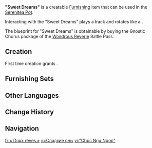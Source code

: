 {{Furnishing Infobox
|id             = 363382
|image          = Item Sweet Dreams.png
|category       = Ornaments
|subcategory    = Memento
|quality        = 4
|adeptal_energy = 90
|load           = 200
|reduced_load   = 200
|description    = A finely crafted furnishing with movable parts at its base, featuring [[yumekui-baku]] figurines that twirl to a cheerful rhythm. They say that yumekui-baku can devour all nightmares, and that their soothing melodies help people drift into a peaceful slumber. Perhaps placing this in your bedroom will bring you sweet dreams too.<br>Don't stare at the spinning yumekui-baku for too long, though &mdash; you'll probably end up feeling rather dizzy!
|blueprint      = [[Battle Pass/Wondrous Reverie|Wondrous Reverie]] Battle Pass: Gnostic Chorus
|battlepass     = Wondrous Reverie
|interaction    = Soundtrack
}}
'''"Sweet Dreams"''' is a creatable [[Furnishing]] item that can be used in the [[Serenitea Pot]].

Interacting with the "Sweet Dreams" plays a track and rotates like a {{w|music box}}.

The blueprint for "Sweet Dreams" is obtainable by buying the Gnostic Chorus package of the [[Wondrous Reverie]] Battle Pass.

==Creation==
First time creation grants {{Item|Trust|24|x=90}}.
{{Recipe
|type = Creation
|time = 16h
|White Iron Chunk = 12
|sort = White Iron Chunk
}}

==Furnishing Sets==
{{Craft Usage|type=Furnishing Set}}

==Other Languages==
{{Other Languages
|en       = "Sweet Dreams"
|zhs      = 「愿你好梦」
|zhs_rm   = 
|zht      = 「願你好夢」
|zht_rm   = 
|zh_tl    = 
|ja       = 「良い夢を」
|ja_rm    = "Yoi Yume wo"
|ja_tl    = "For Good Dreams"
|ko       = 「좋은 꿈 꿔」
|ko_tl    = 
|es       = Dulces sueños
|es_tl    = Sweet Dreams
|fr       = « Doux rêves »
|fr_tl    = "Sweet Dreams"
|ru       = Сладкие сны
|ru_tl    = 
|th       = "ขอให้เธอฝันดี"
|th_rm    = 
|th_tl    = 
|vi       = "Chúc Ngủ Ngon"
|vi_tl    = 
|de       = „Ich wünsche dir süße Träume“
|de_tl    = "I Wish You Sweet Dreams"
|id       = "Semoga Mimpimu Indah"
|id_tl    = "May Your Dreams Be Sweet"
|pt       = "Bons Sonhos"
|pt_tl    = 
|tr       = "Tatlı Rüyalar"
|tr_tl    = 
|it       = "Dolci sogni"
|it_tl    = 
}}

==Change History==
{{Change History|5.4}}

==Navigation==
{{Furnishing Navbox|interior}}

[[fr:« Doux rêves »]]
[[ru:Сладкие сны]]
[[vi:"Chúc Ngủ Ngon"]]